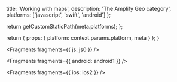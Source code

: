 
  title: 'Working with maps',
  description: 'The Amplify Geo category',
  platforms: ['javascript', 'swift', 'android']
};

  return getCustomStaticPath(meta.platforms);
};

  return {
    props: {
      platform: context.params.platform,
      meta
    }
  };
}


<Fragments fragments={{ js: js0 }} />


<Fragments fragments={{ android: android1 }} />


<Fragments fragments={{ ios: ios2 }} />
